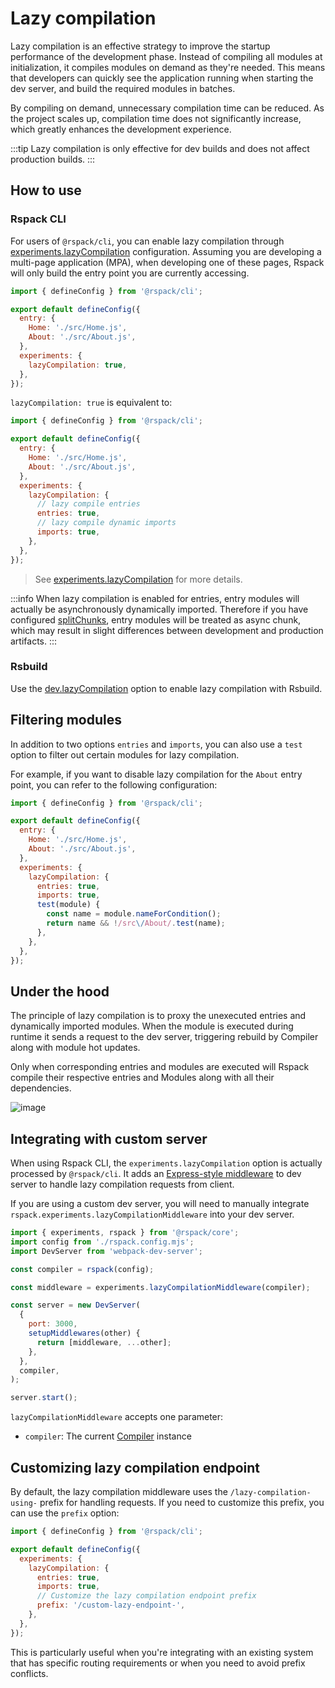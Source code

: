 # Lazy compilation

Lazy compilation is an effective strategy to improve the startup performance of the development phase. Instead of compiling all modules at initialization, it compiles modules on demand as they're needed. This means that developers can quickly see the application running when starting the dev server, and build the required modules in batches.

By compiling on demand, unnecessary compilation time can be reduced. As the project scales up, compilation time does not significantly increase, which greatly enhances the development experience.

:::tip
Lazy compilation is only effective for dev builds and does not affect production builds.
:::

## How to use

### Rspack CLI

For users of `@rspack/cli`, you can enable lazy compilation through [experiments.lazyCompilation](/config/experiments#experimentslazycompilation) configuration. Assuming you are developing a multi-page application (MPA), when developing one of these pages, Rspack will only build the entry point you are currently accessing.

```js title="rspack.config.mjs"
import { defineConfig } from '@rspack/cli';

export default defineConfig({
  entry: {
    Home: './src/Home.js',
    About: './src/About.js',
  },
  experiments: {
    lazyCompilation: true,
  },
});
```

`lazyCompilation: true` is equivalent to:

```js title="rspack.config.mjs"
import { defineConfig } from '@rspack/cli';

export default defineConfig({
  entry: {
    Home: './src/Home.js',
    About: './src/About.js',
  },
  experiments: {
    lazyCompilation: {
      // lazy compile entries
      entries: true,
      // lazy compile dynamic imports
      imports: true,
    },
  },
});
```

> See [experiments.lazyCompilation](/config/experiments#experimentslazycompilation) for more details.

:::info
When lazy compilation is enabled for entries, entry modules will actually be asynchronously dynamically imported. Therefore if you have configured [splitChunks](/config/optimization#optimizationsplitchunks), entry modules will be treated as async chunk, which may result in slight differences between development and production artifacts.
:::

### Rsbuild

Use the [dev.lazyCompilation](https://rsbuild.rs/config/dev/lazy-compilation) option to enable lazy compilation with Rsbuild.

## Filtering modules

In addition to two options `entries` and `imports`, you can also use a `test` option to filter out certain modules for lazy compilation.

For example, if you want to disable lazy compilation for the `About` entry point, you can refer to the following configuration:

```js title="rspack.config.mjs"
import { defineConfig } from '@rspack/cli';

export default defineConfig({
  entry: {
    Home: './src/Home.js',
    About: './src/About.js',
  },
  experiments: {
    lazyCompilation: {
      entries: true,
      imports: true,
      test(module) {
        const name = module.nameForCondition();
        return name && !/src\/About/.test(name);
      },
    },
  },
});
```

## Under the hood

The principle of lazy compilation is to proxy the unexecuted entries and dynamically imported modules. When the module is executed during runtime it sends a request to the dev server, triggering rebuild by Compiler along with module hot updates.

Only when corresponding entries and modules are executed will Rspack compile their respective entries and Modules along with all their dependencies.

![image](https://assets.rspack.dev/rspack/assets/lazy-proxy-module.png)

## Integrating with custom server

When using Rspack CLI, the `experiments.lazyCompilation` option is actually processed by `@rspack/cli`. It adds an [Express-style middleware](https://expressjs.com/en/guide/using-middleware.html) to dev server to handle lazy compilation requests from client.

If you are using a custom dev server, you will need to manually integrate `rspack.experiments.lazyCompilationMiddleware` into your dev server.

```js title="start.mjs"
import { experiments, rspack } from '@rspack/core';
import config from './rspack.config.mjs';
import DevServer from 'webpack-dev-server';

const compiler = rspack(config);

const middleware = experiments.lazyCompilationMiddleware(compiler);

const server = new DevServer(
  {
    port: 3000,
    setupMiddlewares(other) {
      return [middleware, ...other];
    },
  },
  compiler,
);

server.start();
```

`lazyCompilationMiddleware` accepts one parameter:

- `compiler`: The current [Compiler](/api/javascript-api/compiler) instance

## Customizing lazy compilation endpoint

By default, the lazy compilation middleware uses the `/lazy-compilation-using-` prefix for handling requests. If you need to customize this prefix, you can use the `prefix` option:

```js title="rspack.config.mjs"
import { defineConfig } from '@rspack/cli';

export default defineConfig({
  experiments: {
    lazyCompilation: {
      entries: true,
      imports: true,
      // Customize the lazy compilation endpoint prefix
      prefix: '/custom-lazy-endpoint-',
    },
  },
});
```

This is particularly useful when you're integrating with an existing system that has specific routing requirements or when you need to avoid prefix conflicts.
